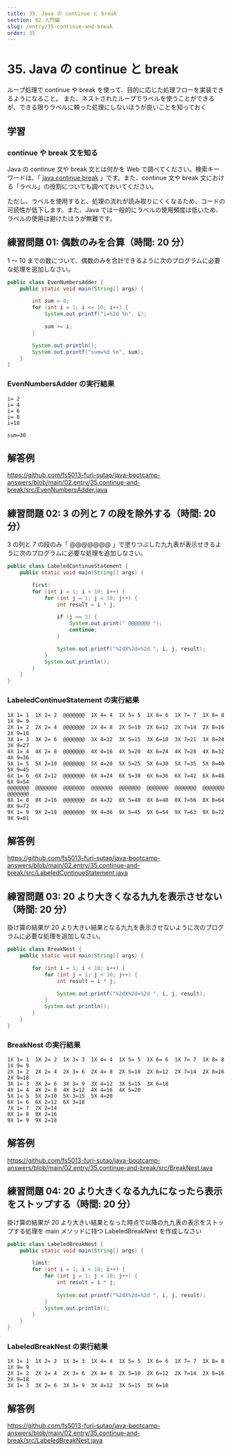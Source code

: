 ```yaml
---
title: 35. Java の continue と break
section: 02.入門編
slug: /entry/35-continue-and-break
order: 35
---
```


# 35. Java の continue と break

<p className="goal">ループ処理で continue や break
  を使って、目的に応じた処理フローを実装できるようになること。
  また、ネストされたループでラベルを使うことができるが、できる限りラベルに頼った処理にしないほうが良いことを知っておく</p>

## 学習

### continue や break 文を知る

Java の continue 文や break 文とは何かを Web で調べてください。検索キーワードは、「 [java continue break](https://www.google.com/search?q=java+continue+break) 」です。また、continue 文や break 文における「ラベル」の役割についても調べておいてください。

ただし、ラベルを使用すると、処理の流れが読み取りにくくなるため、コードの可読性が低下します。また、Java では一般的にラベルの使用頻度は低いため、ラベルの使用は避けたほうが無難です。

## 練習問題 01: 偶数のみを合算（時間: 20 分）

1 ～ 10 までの数について、偶数のみを合計できるように次のプログラムに必要な処理を追加しなさい。

```java
public class EvenNumbersAdder {
    public static void main(String[] args) {

        int sum = 0;
        for (int i = 1; i <= 10; i++) {
            System.out.printf("i=%2d %n", i);

            sum += i;
        }

        System.out.println();
        System.out.printf("sum=%d %n", sum);
    }
}
```

### EvenNumbersAdder の実行結果

```
i= 2
i= 4
i= 6
i= 8
i=10

sum=30
```

## 解答例

https://github.com/fs5013-furi-sutao/java-bootcamp-answers/blob/main/02.entry/35.continue-and-break/src/EvenNumbersAdder.java

## 練習問題 02: 3 の列と 7 の段を除外する（時間: 20 分）

3 の列と 7 の段のみ「 @@@@@@@ 」で塗りつぶした九九表が表示せきるように次のプログラムに必要な処理を追加しなさい。

```java
public class LabeledContinueStatement {
    public static void main(String[] args) {

        first:
        for (int i = 1; i < 10; i++) {
            for (int j = 1; j < 10; j++) {
                int result = i * j;

                if (j == 3) {
                    System.out.print(" @@@@@@@ ");
                    continue;
                }

                System.out.printf("%2dX%2d=%2d ", i, j, result);
            }
            System.out.println();
        }
    }
}
```

### LabeledContinueStatement の実行結果

```
1X 1= 1  1X 2= 2  @@@@@@@  1X 4= 4  1X 5= 5  1X 6= 6  1X 7= 7  1X 8= 8  1X 9= 9
2X 1= 2  2X 2= 4  @@@@@@@  2X 4= 8  2X 5=10  2X 6=12  2X 7=14  2X 8=16  2X 9=18
3X 1= 3  3X 2= 6  @@@@@@@  3X 4=12  3X 5=15  3X 6=18  3X 7=21  3X 8=24  3X 9=27
4X 1= 4  4X 2= 8  @@@@@@@  4X 4=16  4X 5=20  4X 6=24  4X 7=28  4X 8=32  4X 9=36
5X 1= 5  5X 2=10  @@@@@@@  5X 4=20  5X 5=25  5X 6=30  5X 7=35  5X 8=40  5X 9=45
6X 1= 6  6X 2=12  @@@@@@@  6X 4=24  6X 5=30  6X 6=36  6X 7=42  6X 8=48  6X 9=54
@@@@@@@  @@@@@@@  @@@@@@@  @@@@@@@  @@@@@@@  @@@@@@@  @@@@@@@  @@@@@@@  @@@@@@@
8X 1= 8  8X 2=16  @@@@@@@  8X 4=32  8X 5=40  8X 6=48  8X 7=56  8X 8=64  8X 9=72
9X 1= 9  9X 2=18  @@@@@@@  9X 4=36  9X 5=45  9X 6=54  9X 7=63  9X 8=72  9X 9=81
```

## 解答例

https://github.com/fs5013-furi-sutao/java-bootcamp-answers/blob/main/02.entry/35.continue-and-break/src/LabeledContinueStatement.java

## 練習問題 03: 20 より大きくなる九九を表示させない（時間: 20 分）

掛け算の結果が 20 より大きい結果となる九九を表示させないように次のプログラムに必要な処理を追加しなさい。

```java
public class BreakNest {
    public static void main(String[] args) {

        for (int i = 1; i < 10; i++) {
            for (int j = 1; j < 10; j++) {
                int result = i * j;

                System.out.printf("%2dX%2d=%2d ", i, j, result);
            }
            System.out.println();
        }
    }
}
```

### BreakNest の実行結果

```
1X 1= 1  1X 2= 2  1X 3= 3  1X 4= 4  1X 5= 5  1X 6= 6  1X 7= 7  1X 8= 8  1X 9= 9
2X 1= 2  2X 2= 4  2X 3= 6  2X 4= 8  2X 5=10  2X 6=12  2X 7=14  2X 8=16  2X 9=18
3X 1= 3  3X 2= 6  3X 3= 9  3X 4=12  3X 5=15  3X 6=18
4X 1= 4  4X 2= 8  4X 3=12  4X 4=16  4X 5=20
5X 1= 5  5X 2=10  5X 3=15  5X 4=20
6X 1= 6  6X 2=12  6X 3=18
7X 1= 7  7X 2=14
8X 1= 8  8X 2=16
9X 1= 9  9X 2=18
```

## 解答例

https://github.com/fs5013-furi-sutao/java-bootcamp-answers/blob/main/02.entry/35.continue-and-break/src/BreakNest.java

## 練習問題 04: 20 より大きくなる九九になったら表示をストップする（時間: 20 分）

掛け算の結果が 20 より大きい結果となった時点で以降の九九表の表示をストップする処理を main メソッドに持つ LabeledBreakNest を作成しなさい

```java
public class LabeledBreakNest {
    public static void main(String[] args) {

        limit: 
        for (int i = 1; i < 10; i++) {
            for (int j = 1; j < 10; j++) {
                int result = i * j;
                
                System.out.printf("%2dX%2d=%2d ", i, j, result);
            }
            System.out.println();
        }
    }
}
```

### LabeledBreakNest の実行結果

```
1X 1= 1  1X 2= 2  1X 3= 3  1X 4= 4  1X 5= 5  1X 6= 6  1X 7= 7  1X 8= 8  1X 9= 9
2X 1= 2  2X 2= 4  2X 3= 6  2X 4= 8  2X 5=10  2X 6=12  2X 7=14  2X 8=16  2X 9=18
3X 1= 3  3X 2= 6  3X 3= 9  3X 4=12  3X 5=15  3X 6=18
```

## 解答例

https://github.com/fs5013-furi-sutao/java-bootcamp-answers/blob/main/02.entry/35.continue-and-break/src/LabeledBreakNest.java
